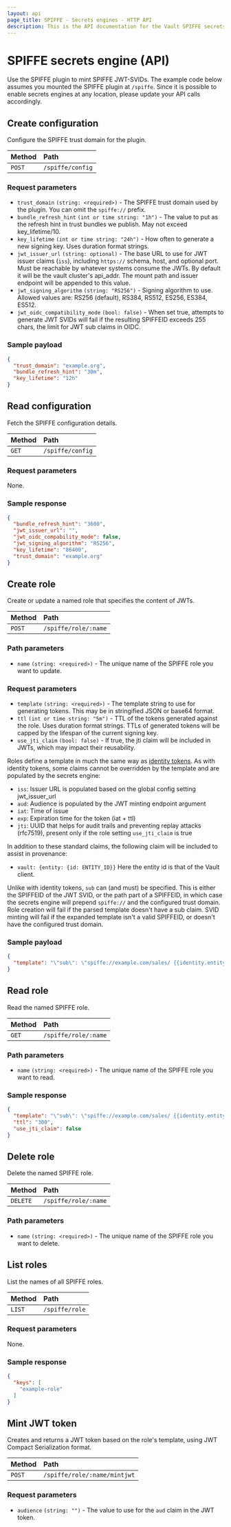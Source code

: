 ```yaml
---
layout: api
page_title: SPIFFE - Secrets engines - HTTP API
description: This is the API documentation for the Vault SPIFFE secrets engine.
---
```


# SPIFFE secrets engine (API)

Use the SPIFFE plugin to mint SPIFFE JWT-SVIDs. The example code below assumes
you mounted the SPIFFE plugin at `/spiffe`. Since it is possible to enable
secrets engines at any location, please update your API calls accordingly.

## Create configuration

Configure the SPIFFE trust domain for the plugin.

| Method | Path                  |
|:-------|:----------------------|
| `POST` | `/spiffe/config` |

### Request parameters

- `trust_domain` `(string: <required>)` - The SPIFFE trust domain used by the
  plugin. You can omit the `spiffe://` prefix.
- `bundle_refresh_hint` `(int or time string: "1h")` - The value to put as the refresh hint in trust bundles we publish.
May not exceed key_lifetime/10.
- `key_lifetime` `(int or time string: "24h")` - How often to generate a new signing key. Uses duration format strings.
- `jwt_issuer_url` `(string: optional)` - The base URL to use for JWT issuer claims (`iss`), including
  `https://` schema, host, and optional port. Must be reachable by whatever systems consume the JWTs.
  By default it will be the vault cluster's api_addr.  The mount path and issuer endpoint will be appended to this value.
- `jwt_signing_algorithm` `(string: "RS256")` - Signing algorithm to use. Allowed values are: RS256 (default),
  RS384, RS512, ES256, ES384, ES512.
- `jwt_oidc_compatibility_mode` `(bool: false)` - When set true, attempts to generate JWT SVIDs will fail if the resulting
  SPIFFEID exceeds 255 chars, the limit for JWT sub claims in OIDC.

### Sample payload

```json
{
  "trust_domain": "example.org",
  "bundle_refresh_hint": "30m",
  "key_lifetime": "12h"
}
```

## Read configuration

Fetch the SPIFFE configuration details.

| Method | Path                  |
|:-------|:----------------------|
| `GET`  | `/spiffe/config` |

### Request parameters

None.

### Sample response

```json
{
  "bundle_refresh_hint": "3600",
  "jwt_issuer_url": "",
  "jwt_oidc_compability_mode": false,
  "jwt_signing_algorithm": "RS256",
  "key_lifetime": "86400",
  "trust_domain": "example.org"
}
```

## Create role

Create or update a named role that specifies the content of JWTs.

| Method | Path                      |
|:-------|:--------------------------|
| `POST` | `/spiffe/role/:name` |

### Path parameters

- `name` `(string: <required>)` - The unique name of the SPIFFE role you want to
  update.

### Request parameters

- `template` `(string: <required>)` - The template string to use for generating tokens. This may be in
  stringified JSON or base64 format.
- `ttl` `(int or time string: "5m")` - TTL of the tokens generated against the role. Uses duration format strings.
  TTLs of generated tokens will be capped by the lifespan of the current signing key.
- `use_jti_claim` `(bool: false)` - If true, the jti claim will be included in JWTs, which may impact
  their reusability.

Roles define a template in much the same way as [identity tokens](../identity/identity-token).  As with identity tokens, some claims cannot be
overridden by the template and are populated by the secrets engine:

- `iss`: Issuer URL is populated based on the global config setting jwt_issuer_url
- `aud`: Audience is populated by the JWT minting endpoint argument
- `iat`: Time of issue
- `exp`: Expiration time for the token (iat + ttl)
- `jti`: UUID that helps for audit trails and preventing replay attacks (rfc7519), present only if the role setting
         `use_jti_claim` is true

In addition to these standard claims, the following claim will be included to assist in provenance:
- `vault: {entity: {id: ENTITY_ID}}`
Here the entity id is that of the Vault client.

Unlike with identity tokens, `sub` can (and must) be specified.  This is either the SPIFFEID of the JWT SVID, or
the path part of a SPIFFEID, in which case the secrets engine will prepend `spiffe://` and the configured trust domain.
Role creation will fail if the parsed template doesn't have a sub claim.  SVID minting will fail if the expanded template
isn't a valid SPIFFEID, or doesn't have the configured trust domain.

### Sample payload

```json
{
  "template": "\"sub\": \"spiffe://example.com/sales/ {{identity.entity.aliases.auth_gcp_e3de7def.custom_metadata.spiffe_workload_id}}\""
}
```

## Read role

Read the named SPIFFE role.

| Method | Path                      |
|:-------|:--------------------------|
| `GET`  | `/spiffe/role/:name` |

### Path parameters

- `name` `(string: <required>)` - The unique name of the SPIFFE role you want to
  read.

### Sample response

```json
{
  "template": "\"sub\": \"spiffe://example.com/sales/ {{identity.entity.aliases.auth_gcp_e3de7def.custom_metadata.spiffe_workload_id}}\"",
  "ttl": "300",
  "use_jti_claim": false
}
```

## Delete role

Delete the named SPIFFE role.

| Method   | Path                      |
|:---------|:--------------------------|
| `DELETE` | `/spiffe/role/:name` |

### Path parameters

- `name` `(string: <required>)` - The unique name of the SPIFFE role you want to delete.

## List roles

List the names of all SPIFFE roles.

| Method | Path                |
|:-------|:--------------------|
| `LIST` | `/spiffe/role` |

### Request parameters

None.

### Sample response

```json
{
  "keys": [
    "example-role"
  ]
}
```

## Mint JWT token

Creates and returns a JWT token based on the role's template, using JWT Compact Serialization format.

| Method | Path                 |
|:-------|:---------------------|
| `POST` | `/spiffe/role/:name/mintjwt` |

### Request parameters

- `audience` `(string: "")` - The value to use for the `aud` claim in the JWT token.



